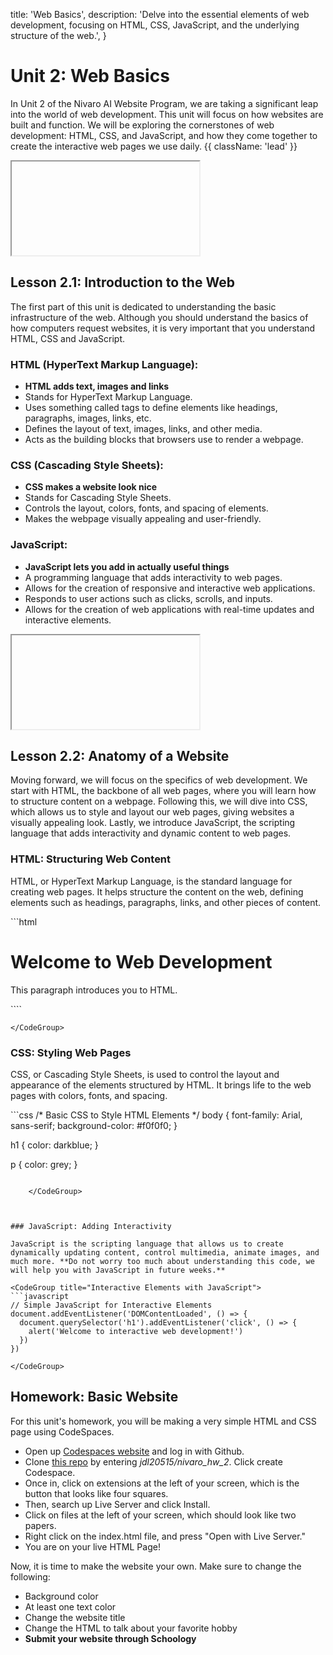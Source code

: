   title: 'Web Basics',
  description:
    'Delve into the essential elements of web development, focusing on HTML, CSS, JavaScript, and the underlying structure of the web.',
}

# Unit 2: Web Basics

In Unit 2 of the Nivaro AI Website Program, we are taking a significant leap into the world of web development. This unit will focus on how websites are built and function. We will be exploring the cornerstones of web development: HTML, CSS, and JavaScript, and how they come together to create the interactive web pages we use daily. {{ className: 'lead' }}

<iframe
  style={{ width: '100%', height: '500px' }}

src="https://www.youtube.com/embed/cVGUZzLBwuA"
title="YouTube video player"
frameborder="0"
allow="accelerometer; autoplay; clipboard-write; encrypted-media; gyroscope; picture-in-picture; web-share"
allowFullScreen

> </iframe>

## Lesson 2.1: Introduction to the Web

The first part of this unit is dedicated to understanding the basic infrastructure of the web. Although you should understand the basics of how computers request websites, it is very important that you understand HTML, CSS and JavaScript.

### HTML (HyperText Markup Language):
  - **HTML adds text, images and links**
  - Stands for HyperText Markup Language.
  - Uses something called tags to define elements like headings, paragraphs, images, links, etc.
  - Defines the layout of text, images, links, and other media.
  - Acts as the building blocks that browsers use to render a webpage.

### CSS (Cascading Style Sheets):
  - **CSS makes a website look nice**
  - Stands for Cascading Style Sheets.
  - Controls the layout, colors, fonts, and spacing of elements.
  - Makes the webpage visually appealing and user-friendly. 

### JavaScript:
  - **JavaScript lets you add in actually useful things**
  - A programming language that adds interactivity to web pages.
  - Allows for the creation of responsive and interactive web applications.
  - Responds to user actions such as clicks, scrolls, and inputs.
  - Allows for the creation of web applications with real-time updates and interactive elements.



<iframe
  style={{ width: '100%', height: '500px' }}

  src="https://www.youtube.com/embed/8__Fk5BfU98"
  title="YouTube video player"
  frameborder="0"
  allow="accelerometer; autoplay; clipboard-write; encrypted-media; gyroscope; picture-in-picture; web-share"
  allowFullScreen
></iframe>

## Lesson 2.2: Anatomy of a Website

Moving forward, we will focus on the specifics of web development. We start with HTML, the backbone of all web pages, where you will learn how to structure content on a webpage. Following this, we will dive into CSS, which allows us to style and layout our web pages, giving websites a visually appealing look. Lastly, we introduce JavaScript, the scripting language that adds interactivity and dynamic content to web pages.

### HTML: Structuring Web Content

HTML, or HyperText Markup Language, is the standard language for creating web pages. It helps structure the content on the web, defining elements such as headings, paragraphs, links, and other pieces of content.



<CodeGroup title="Creating a Simple HTML Document">
```html
<!-- Basic HTML Document Structure -->
<!doctype html>
<html>
  <head>
    <title>My Web Page</title>
  </head>
  <body>
    <h1>Welcome to Web Development</h1>
    <p>This paragraph introduces you to HTML.</p>
  </body>
</html>
````

    </CodeGroup>

### CSS: Styling Web Pages

CSS, or Cascading Style Sheets, is used to control the layout and appearance of the elements structured by HTML. It brings life to the web pages with colors, fonts, and spacing.

<CodeGroup title="Adding Styles with CSS">
```css
/* Basic CSS to Style HTML Elements */
body {
  font-family: Arial, sans-serif;
  background-color: #f0f0f0;
}

h1 {
color: darkblue;
}

p {
color: grey;
}

````

    </CodeGroup>



### JavaScript: Adding Interactivity

JavaScript is the scripting language that allows us to create dynamically updating content, control multimedia, animate images, and much more. **Do not worry too much about understanding this code, we will help you with JavaScript in future weeks.**

<CodeGroup title="Interactive Elements with JavaScript">
```javascript
// Simple JavaScript for Interactive Elements
document.addEventListener('DOMContentLoaded', () => {
  document.querySelector('h1').addEventListener('click', () => {
    alert('Welcome to interactive web development!')
  })
})
````

    </CodeGroup>

## Homework: Basic Website
For this unit's homework, you will be making a very simple HTML and CSS page using CodeSpaces. 

  - Open up [Codespaces website](https://github.com/features/codespaces) and log in with Github. 
  - Clone [this repo](https://github.com/jdl20515/nivaro_hw_2) by entering *jdl20515/nivaro_hw_2*. Click create Codespace.
  - Once in, click on extensions at the left of your screen, which is the button that looks like four squares.
  - Then, search up Live Server and click Install.
  - Click on files at the left of your screen, which should look like two papers.
  - Right click on the index.html file, and press "Open with Live Server."
  - You are on your live HTML Page!

Now, it is time to make the website your own. Make sure to change the following:
  - Background color
  - At least one text color
  - Change the website title
  - Change the HTML to talk about your favorite hobby
  - **Submit your website through Schoology**
